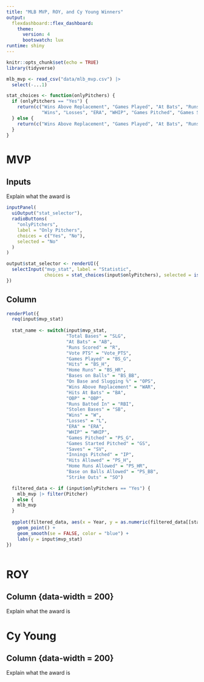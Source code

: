 ```yaml
---
title: "MLB MVP, ROY, and Cy Young Winners"
output: 
  flexdashboard::flex_dashboard:
    theme: 
      version: 4
      bootswatch: lux
runtime: shiny
---
```


```r
knitr::opts_chunk$set(echo = TRUE)
library(tidyverse)

mlb_mvp <- read_csv("data/mlb_mvp.csv") |>
  select(-...1)

stat_choices <- function(onlyPitchers) {
  if (onlyPitchers == "Yes") {
    return(c("Wins Above Replacement", "Games Played", "At Bats", "Runs Scored", "Hits", "Home Runs", "Runs Batted In", "Stolen Bases", "Bases on Balls", "Hits At Bats", "OBP", "On Base and Slugging %", "Total Bases", "Vote PTS", 
             "Wins", "Losses", "ERA", "WHIP", "Games Pitched", "Games Started Pitched", "Saves", "Innings Pitched", "Hits Allowed", "Home Runs Allowed", "Base on Balls Allowed", "Strike Outs"))
  } else {
    return(c("Wins Above Replacement", "Games Played", "At Bats", "Runs Scored", "Hits", "Home Runs", "Runs Batted In", "Stolen Bases", "Bases on Balls", "Hits At Bats", "OBP", "On Base and Slugging %", "Total Bases", "Vote PTS"))
  }
}
```


MVP
==========================

Inputs {.sidebar}
-------------------------

Explain what the award is

```r
inputPanel(
  uiOutput("stat_selector"),
  radioButtons(
    "onlyPitchers",
    label = "Only Pitchers",
    choices = c("Yes", "No"),
    selected = "No"
  )
)

output$stat_selector <- renderUI({
  selectInput("mvp_stat", label = "Statistic",
              choices = stat_choices(input$onlyPitchers), selected = isolate(input$mvp_stat))
})
```


Column {data-width=300}
-------------------------

```r
renderPlot({
  req(input$mvp_stat)
  
  stat_name <- switch(input$mvp_stat,
                      "Total Bases" = "SLG",
                      "At Bats" = "AB",
                      "Runs Scored" = "R",
                      "Vote PTS" = "Vote_PTS",
                      "Games Played" = "BS_G",
                      "Hits" = "BS_H",
                      "Home Runs" = "BS_HR",
                      "Bases on Balls" = "BS_BB",
                      "On Base and Slugging %" = "OPS",
                      "Wins Above Replacement" = "WAR",
                      "Hits At Bats" = "BA",
                      "OBP" = "OBP",
                      "Runs Batted In" = "RBI",
                      "Stolen Bases" = "SB",
                      "Wins" = "W",
                      "Losses" = "L",
                      "ERA" = "ERA",
                      "WHIP" = "WHIP",
                      "Games Pitched" = "PS_G",
                      "Games Started Pitched" = "GS",
                      "Saves" = "SV",
                      "Innings Pitched" = "IP",
                      "Hits Allowed" = "PS_H",
                      "Home Runs Allowed" = "PS_HR",
                      "Base on Balls Allowed" = "PS_BB",
                      "Strike Outs" = "SO")

  filtered_data <- if (input$onlyPitchers == "Yes") {
    mlb_mvp |> filter(Pitcher)
  } else {
    mlb_mvp
  }
  
  ggplot(filtered_data, aes(x = Year, y = as.numeric(filtered_data[[stat_name]]))) +
    geom_point() +
    geom_smooth(se = FALSE, color = "blue") +
    labs(y = input$mvp_stat)
})



```




ROY
==========================

Column {data-width = 200}
-------------------------

Explain what the award is




Cy Young
==========================

Column {data-width = 200}
-------------------------

Explain what the award is








